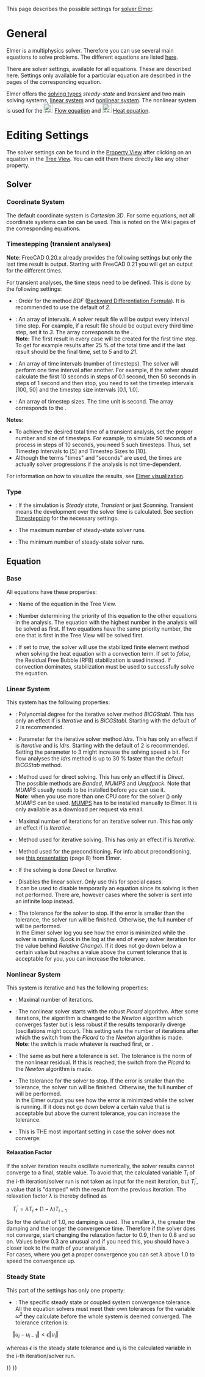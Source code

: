 <languages/>
{{TOCright}}

This page describes the possible settings for [[FEM_SolverElmer|solver Elmer]].

=General=

Elmer is a multiphysics solver. Therefore you can use several main equations to solve problems. The different equations are listed [[FEM_SolverElmer#About_Equations|here]].

There are solver settings, available for all equations. These are described here. Settings only available for a particular equation are described in the pages of the corresponding equation.

Elmer offers the [[#Type|solving types]] ''steady-state'' and ''transient'' and two main solving systems, [[#Linear_System|linear system]] and [[#Nonlinear_System|nonlinear system]]. The nonlinear system is used for the [[Image:FEM_EquationFlow.svg|24px]] [[FEM_EquationFlow|Flow equation]] and [[Image:FEM_EquationHeat.svg|24px]] [[FEM_EquationHeat|Heat equation]].

=Editing Settings=

The solver settings can be found in the [[Property_View|Property View]] after clicking on an equation in the [[Tree_View|Tree View]]. You can edit them there directly like any other property.

==Solver==

===Coordinate System===

The default coordinate system is ''Cartesian 3D''. For some equations, not all coordinate systems can be can be used. This is noted on the Wiki pages of the corresponding equations.

===Timestepping (transient analyses)===

'''Note''': FreeCAD 0.20.x already provides the following settings but only the last time result is output. Starting with FreeCAD 0.21 you will get an output for the different times.

For transient analyses, the time steps need to be defined. This is done by the following settings:

* {{PropertyData|BDFOrder}}: Order for the method ''BDF'' ([https://en.wikipedia.org/wiki/Backward_differentiation_formula Backward Differentiation Formula]). It is recommended to use the default of ''2''.
* {{PropertyData|Output Intervals}}: An array of intervals. A solver result file will be output every interval time step. For example, if a result file should be output every third time step, set it to ''3''. The array corresponds to the {{PropertyData|Timestep Intervals}}.</br>'''Note:''' The first result in every case will be created for the first time step. To get for example results after 25 % of the total time and if the last result should be the final time, set {{PropertyData|Output Intervals}} to ''5'' and {{PropertyData|Timestep Intervals}} to ''21''. {{Version|0.21}}
* {{PropertyData|Timestep Intervals}}: An array of time intervals (number of timesteps). The solver will perform one time interval after another. For example, if the solver should calculate the first 10 seconds in steps of 0.1 second, then 50 seconds in steps of 1 second and then stop, you need to set the timestep intervals [100, 50] and the timestep size intervals [0.1, 1.0].
* {{PropertyData|Timestep Sizes}}: An array of timestep sizes. The time unit is second. The array corresponds to the {{PropertyData|Timestep Intervals}}.

'''Notes:'''
* To achieve the desired total time of a transient analysis, set the proper number and size of timesteps. For example, to simulate 50 seconds of a process in steps of 10 seconds, you need 5 such timesteps. Thus, set Timestep Intervals to [5] and Timestep Sizes to [10].
* Although the terms "times" and "seconds" are used, the times are actually solver progressions if the analysis is not time-dependent.

For information on how to visualize the results, see [[FEM_SolverElmer#Visualization|Elmer visualization]].

===Type===

* {{PropertyData|Simulation type}}: If the simulation is ''Steady state'', ''Transient'' or just ''Scanning''. Transient means the development over the solver time is calculated. See section [[#Timestepping_(transient_analyses)|Timestepping]] for the necessary settings.
* {{PropertyData|Steady State Max Iterations}}: The maximum number of steady-state solver runs.
* {{PropertyData|Steady State Min Iterations}}: The minimum number of steady-state solver runs.

==Equation==

===Base===

All equations have these properties:
* {{PropertyData|Label}}: Name of the equation in the Tree View.
* {{PropertyData|Priority}}: Number determining the priority of this equation to the other equations in the analysis. The equation with the highest number in the analysis will be solved as first. If two equations have the same priority number, the one that is first in the Tree View will be solved first.
* {{PropertyData|Stabilize}}: If set to ''true'', the solver will use the stabilized finite element method when solving the heat equation with a convection term. If set to ''false'', the Residual Free Bubble (RFB) stabilization is used instead. If convection dominates, stabilization must be used to successfully solve the equation.

===Linear System===

This system has the following properties:
* {{PropertyData|BiCGstabl Degree}}: Polynomial degree for the iterative solver method ''BiCGStabl ''. This has only an effect if {{PropertyData|Linear Solver Type}} is ''Iterative'' and {{PropertyData|Linear Iterative Method}} is ''BiCGStabl''. Starting with the default of 2 is recommended.
* {{PropertyData|Idrs Parameter}}: Parameter for the iterative solver method ''Idrs ''. This has only an effect if {{PropertyData|Linear Solver Type}} is ''Iterative'' and {{PropertyData|Linear Iterative Method}} is ''Idrs''. Starting with the default of 2 is recommended. Setting the parameter to 3 might increase the solving speed a bit. For flow analyses the ''Idrs'' method is up to 30&nbsp;% faster than the default ''BiCGStab'' method.
* {{PropertyData|Linear Direct Method}}: Method used for direct solving. This has only an effect if {{PropertyData|Linear Solver Type}} is ''Direct''.</br>The possible methods are ''Banded'', ''MUMPS'' and ''Umpfpack''. Note that ''MUMPS'' usually needs to be installed before you can use it.</br>'''Note''': when you use more than one CPU core for the solver ({{Version|0.21}}) only ''MUMPS'' can be used. [https://mumps-solver.org/ MUMPS] has to be installed manually to Elmer. It is only available as a download per request via email.
* {{PropertyData|Linear Iterations}}: Maximal number of iterations for an iterative solver run. This has only an effect if {{PropertyData|Linear Solver Type}} is ''Iterative''.
* {{PropertyData|Linear Iterative Method}}: Method used for iterative solving. This has only an effect if {{PropertyData|Linear Solver Type}} is ''Iterative''.
* {{PropertyData|Linear Preconditioning}}: Method used for the preconditioning. For info about preconditioning, see [http://www.nic.funet.fi/index/elmer/slides/ElmerLinearSolvers.pdf this presentation] (page 8) from Elmer. 
* {{PropertyData|Linear Solver Type}}: If the solving is done ''Direct'' or ''Iterative''.
* {{PropertyData|Linear System Solver Disabled}}: Disables the linear solver. Only use this for special cases.</br>It can be used to disable temporarily an equation since its solving is then not performed. There are, however cases where the solver is sent into an infinite loop instead.
* {{PropertyData|Linear Tolerance}}: The tolerance for the solver to stop. If the error is smaller than the tolerance, the solver run will be finished. Otherwise, the full number of {{PropertyData|Linear Iterations}} will be performed.</br>In the Elmer solver log you see how the error is minimized while the solver is running. (Look in the log at the end of every solver iteration for the value behind ''Relative Change''). If it does not go down below a certain value but reaches a value above the current tolerance that is acceptable for you, you can increase the tolerance.

===Nonlinear System===

This system is iterative and has the following properties:

* {{PropertyData|Nonlinear Iterations}}: Maximal number of iterations.
* {{PropertyData|Nonlinear Newton After Iterations}}: The nonlinear solver starts with the robust ''Picard'' algorithm. After some iterations, the algorithm is changed to the ''Newton'' algorithm which converges faster but is less robust if the results temporarily diverge (oscillations might occur). This setting sets the number of iterations after which the switch from the ''Picard'' to the ''Newton'' algorithm is made.</br>'''Note''': the switch is made whatever is reached first, {{PropertyData|Nonlinear Newton After Iterations}} or {{PropertyData|Nonlinear Newton After Tolerance}}.
* {{PropertyData|Nonlinear Newton After Tolerance}}: The same as {{PropertyData|Nonlinear Newton After Iterations}} but here a tolerance is set. The tolerance is the norm of the nonlinear residual. If this is reached, the switch from the ''Picard'' to the ''Newton'' algorithm is made.
* {{PropertyData|Nonlinear Tolerance}}: The tolerance for the solver to stop. If the error is smaller than the tolerance, the solver run will be finished. Otherwise, the full number of {{PropertyData|Nonlinear Iterations}} will be performed.</br>In the Elmer output you see how the error is minimized while the solver is running. If it does not go down below a certain value that is acceptable but above the current tolerance, you can increase the tolerance.
* {{PropertyData|Relaxation Factor}}: This is THE most important setting in case the solver does not converge:

====Relaxation Factor====

If the solver iteration results oscillate numerically, the solver results cannot converge to a final, stable value. To avoid that, the calculated variable <math>T_{i}</math> of the i-th iteration/solver run is not taken as input for the next iteration, but <math>T_{i}^{'}</math>, a value that is "damped" with the result from the previous iteration. The relaxation factor <math>\lambda</math> is thereby defined as

<math>\quad
T_{i}^{'} = \lambda T_{i}+\left(1-\lambda\right)T_{i-1}
</math>

So for the default of 1.0, no damping is used. The smaller <math>\lambda</math>, the greater the damping and the longer the convergence time. Therefore if the solver does not converge, start changing the relaxation factor to 0.9, then to 0.8 and so on. Values below 0.3 are unusual and if you need this, you should have a closer look to the math of your analysis.</br>
For cases, where you get a proper convergence you can set <math>\lambda</math> above 1.0 to speed the convergence up.

===Steady State===

This part of the settings has only one property:
* {{PropertyData|Steady State Tolerance}}: The specific steady state or coupled system convergence tolerance. All the equation solvers must meet their own tolerances for the variable  <math>\omega^2</math> they calculate before the whole system is deemed converged. The tolerance criterion is:
<math>\quad
\left\Vert u_{i}-u_{i-1}\right\Vert <\epsilon\left\Vert u_{i}\right\Vert 
</math>

whereas  <math>\epsilon</math> is the steady state tolerance and <math>u_{i}</math> is the calculated variable in the i-th iteration/solver run.


 
{{FEM_Tools_navi{{#translation:}}}}
{{Userdocnavi{{#translation:}}}}